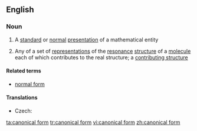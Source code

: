 ==English==

===Noun===
{{wikipedia}}
{{en-noun|sg=[[canonical]] [[form]]}}

#{{mathematics}} A [[standard]] or [[normal]] [[presentation]] of a mathematical entity
#{{chemistry}} Any of a set of [[representation]]s of the [[resonance]] [[structure]] of a [[molecule]] each of which contributes to the real structure; a [[contributing structure]]

====Related terms====
* [[normal form]]

====Translations====
{{trans-top|standard or normal presentation of a mathematical entity}}
* Czech: {{t-|cs|kanonický tvar|m}}
{{trans-mid}}
{{trans-bottom}}

[[ta:canonical form]]
[[tr:canonical form]]
[[vi:canonical form]]
[[zh:canonical form]]